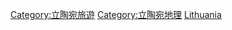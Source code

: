 {{Commons category|Visitor attractions in Lithuania}}

[[Category:立陶宛旅遊|Category:立陶宛旅遊]]
[[Category:立陶宛地理|Category:立陶宛地理]]
[[Category:歐洲各國旅遊景點|Lithuania]]